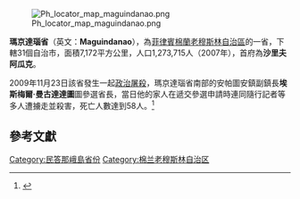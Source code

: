 [[File:Ph_locator_map_maguindanao.png|right]]

'''瑪京達瑙省'''（英文：'''Maguindanao'''），為[[菲律賓|菲律賓]][[棉蘭老穆斯林自治區|棉蘭老穆斯林自治區]]的一省，下轄31個自治市，面積7,172平方公里，人口1,273,715人（2007年），首府為'''沙里夫阿瓜克'''。

2009年11月23日該省發生一起[[馬京達瑙大屠殺|政治屠殺]]，瑪京達瑙省南部的安帕圖安鎮副鎮長'''埃斯梅爾·曼古達達圖'''圖參選省長，當日他的家人在遞交參選申請時連同隨行記者等多人遭擄走並殺害，死亡人數達到58人。<ref name=chinanews20151123>{{Cite news |url=http://www.chinanews.com/gj/2015/11-23/7637658.shtml |title=菲律宾马京达瑙大屠杀案六周年：尚无一人被定罪 |publisher=中新網 |date=2015-11-23}}</ref>

==參考文獻==
{{Reflist|2}}

{{菲律賓行政區劃|nocat}}

[[Category:民答那峨島省份|Category:民答那峨島省份]]
[[Category:棉兰老穆斯林自治区|Category:棉兰老穆斯林自治区]]